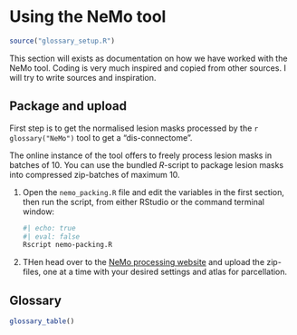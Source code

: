 # Using the NeMo tool {#nemo}

```r
source("glossary_setup.R")
```

This section will exists as documentation on how we have worked with the NeMo tool. Coding is very much inspired and copied from other sources. I will try to write sources and inspiration.

## Package and upload

First step is to get the normalised lesion masks processed by the `r glossary("NeMo")` tool to get a "dis-connectome".

The online instance of the tool offers to freely process lesion masks in batches of 10. You can use the bundled *R*-script to package lesion masks into compressed zip-batches of maximum 10.

1.  Open the `nemo_packing.R` file and edit the variables in the first section, then run the script, from either RStudio or the command terminal window:

    ```bash
    #| echo: true
    #| eval: false
    Rscript nemo-packing.R
    ```

1.  THen head over to the [NeMo processing website](https://kuceyeski-wcm-web.s3.us-east-1.amazonaws.com/upload.html) and upload the zip-files, one at a time with your desired settings and atlas for parcellation.

## Glossary

```r
glossary_table()
```